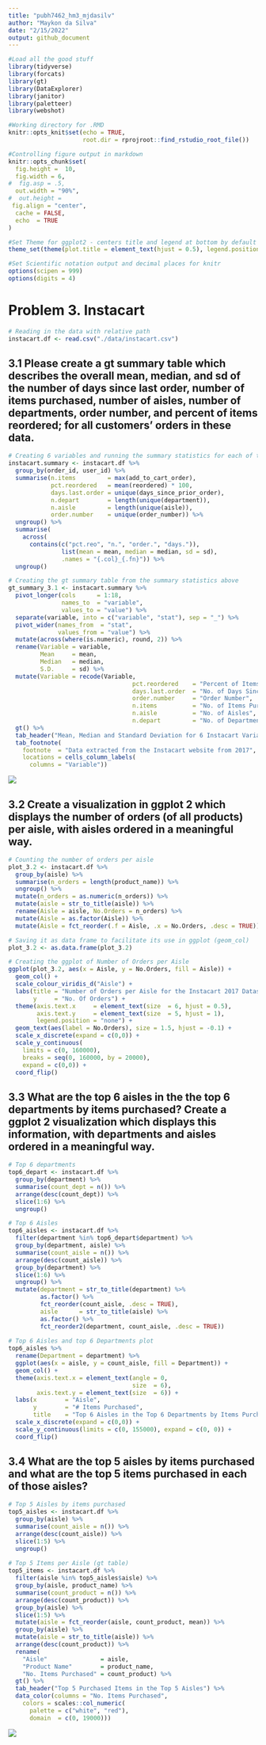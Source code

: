 ```yaml
---
title: "pubh7462_hm3_mjdasilv"
author: "Maykon da Silva"
date: "2/15/2022"
output: github_document
---
```


```r
#Load all the good stuff
library(tidyverse)
library(forcats)
library(gt)
library(DataExplorer)
library(janitor)
library(paletteer)
library(webshot)

#Working directory for .RMD
knitr::opts_knit$set(echo = TRUE,
                     root.dir = rprojroot::find_rstudio_root_file())

#Controlling figure output in markdown
knitr::opts_chunk$set(
  fig.height =  10, 
  fig.width = 6,
#  fig.asp = .5,
  out.width = "90%",
#  out.height = 
 fig.align = "center",
  cache = FALSE,
  echo  = TRUE
)

#Set Theme for ggplot2 - centers title and legend at bottom by default
theme_set(theme(plot.title = element_text(hjust = 0.5), legend.position = "bottom"))

#Set Scientific notation output and decimal places for knitr
options(scipen = 999)
options(digits = 4)
```

# Problem 3. Instacart

```r
# Reading in the data with relative path
instacart.df <- read.csv("./data/instacart.csv")
```

## 3.1 Please create a gt summary table which describes the overall mean, median, and sd of the number of days since last order, number of items purchased, number of aisles, number of departments, order number, and percent of items reordered; for all customers’ orders in these data.

```r
# Creating 6 variables and running the summary statistics for each of them
instacart.summary <- instacart.df %>%
  group_by(order_id, user_id) %>%
  summarise(n.items         = max(add_to_cart_order),
            pct.reordered   = mean(reordered) * 100,
            days.last.order = unique(days_since_prior_order),
            n.depart        = length(unique(department)),
            n.aisle         = length(unique(aisle)),
            order.number    = unique(order_number)) %>%
  ungroup() %>%
  summarise(
    across(
      contains(c("pct.reo", "n.", "order.", "days.")),
               list(mean = mean, median = median, sd = sd),
               .names = "{.col}_{.fn}")) %>%
  ungroup()
```

```r
# Creating the gt summary table from the summary statistics above
gt_summary_3.1 <- instacart.summary %>%
  pivot_longer(cols      = 1:18,
               names_to  = "variable",
               values_to = "value") %>%
  separate(variable, into = c("variable", "stat"), sep = "_") %>%
  pivot_wider(names_from  = "stat",
              values_from = "value") %>%
  mutate(across(where(is.numeric), round, 2)) %>%
  rename(Variable = variable, 
         Mean     = mean, 
         Median   = median, 
         S.D.     = sd) %>%
  mutate(Variable = recode(Variable, 
                                   pct.reordered    = "Percent of Items Reordered",
                                   days.last.order  = "No. of Days Since Last Order",
                                   order.number     = "Order Number",
                                   n.items          = "No. of Items Purchased",
                                   n.aisle          = "No. of Aisles",
                                   n.depart         = "No. of Departments")) %>%
  gt() %>%
  tab_header("Mean, Median and Standard Deviation for 6 Instacart Variables") %>%
  tab_footnote(
    footnote  = "Data extracted from the Instacart website from 2017",
    locations = cells_column_labels(
      columns = "Variable"))
```

![](./figures/gt_table1.png)

## 3.2 Create a visualization in ggplot 2 which displays the number of orders (of all products) per aisle, with aisles ordered in a meaningful way.

```r
# Counting the number of orders per aisle
plot_3.2 <- instacart.df %>%
  group_by(aisle) %>%
  summarise(n_orders = length(product_name)) %>%
  ungroup() %>%
  mutate(n_orders = as.numeric(n_orders)) %>%
  mutate(aisle = str_to_title(aisle)) %>%
  rename(Aisle = aisle, No.Orders = n_orders) %>%
  mutate(Aisle = as.factor(Aisle)) %>%
  mutate(Aisle = fct_reorder(.f = Aisle, .x = No.Orders, .desc = TRUE))

# Saving it as data frame to facilitate its use in ggplot (geom_col)
plot_3.2 <- as.data.frame(plot_3.2)

# Creating the ggplot of Number of Orders per Aisle
ggplot(plot_3.2, aes(x = Aisle, y = No.Orders, fill = Aisle)) +
  geom_col() +
  scale_colour_viridis_d("Aisle") +
  labs(title = "Number of Orders per Aisle for the Instacart 2017 Dataset",
       y     = "No. Of Orders") +
  theme(axis.text.x     = element_text(size  = 6, hjust = 0.5),
        axis.text.y     = element_text(size  = 5, hjust = 1),
        legend.position = "none") +
  geom_text(aes(label = No.Orders), size = 1.5, hjust = -0.1) +
  scale_x_discrete(expand = c(0,0)) +
  scale_y_continuous(
    limits = c(0, 160000), 
    breaks = seq(0, 160000, by = 20000), 
    expand = c(0,0)) +
  coord_flip()
```

## 3.3 What are the top 6 aisles in the the top 6 departments by items purchased? Create a ggplot 2 visualization which displays this information, with departments and aisles ordered in a meaningful way.

```r
# Top 6 departments
top6_depart <- instacart.df %>%
  group_by(department) %>%
  summarise(count_dept = n()) %>%
  arrange(desc(count_dept)) %>%
  slice(1:6) %>%
  ungroup()

# Top 6 Aisles
top6_aisles <- instacart.df %>%
  filter(department %in% top6_depart$department) %>%
  group_by(department, aisle) %>%
  summarise(count_aisle = n()) %>%
  arrange(desc(count_aisle)) %>%
  group_by(department) %>%
  slice(1:6) %>%
  ungroup() %>%
  mutate(department = str_to_title(department) %>%
         as.factor() %>%
         fct_reorder(count_aisle, .desc = TRUE),
         aisle      = str_to_title(aisle) %>%
         as.factor() %>%
         fct_reorder2(department, count_aisle, .desc = TRUE))
 
# Top 6 Aisles and top 6 Departments plot 
top6_aisles %>%
  rename(Department = department) %>%
  ggplot(aes(x = aisle, y = count_aisle, fill = Department)) +
  geom_col() +
  theme(axis.text.x = element_text(angle = 0,
                                   size  = 6),
        axis.text.y = element_text(size  = 6)) +
  labs(x        = "Aisle", 
       y        = "# Items Purchased", 
       title    = "Top 6 Aisles in the Top 6 Departments by Items Purchased") +
  scale_x_discrete(expand = c(0,0)) +
  scale_y_continuous(limits = c(0, 155000), expand = c(0, 0)) +
  coord_flip()
```

## 3.4 What are the top 5 aisles by items purchased and what are the top 5 items purchased in each of those aisles?

```r
# Top 5 Aisles by items purchased
top5_aisles <- instacart.df %>%
  group_by(aisle) %>%
  summarise(count_aisle = n()) %>%
  arrange(desc(count_aisle)) %>%
  slice(1:5) %>%
  ungroup()
  
# Top 5 Items per Aisle (gt table)
top5_items <- instacart.df %>%
  filter(aisle %in% top5_aisles$aisle) %>%
  group_by(aisle, product_name) %>%
  summarise(count_product = n()) %>%
  arrange(desc(count_product)) %>%
  group_by(aisle) %>%
  slice(1:5) %>%
  mutate(aisle = fct_reorder(aisle, count_product, mean)) %>%
  group_by(aisle) %>%
  mutate(aisle = str_to_title(aisle)) %>%
  arrange(desc(count_product)) %>%
  rename(
    "Aisle"               = aisle, 
    "Product Name"        = product_name, 
    "No. Items Purchased" = count_product) %>%
  gt() %>%
  tab_header("Top 5 Purchased Items in the Top 5 Aisles") %>%
  data_color(columns = "No. Items Purchased",
    colors = scales::col_numeric(
      palette = c("white", "red"),
      domain  = c(0, 19000)))
```

![](./figures/gt_top5_items.png)